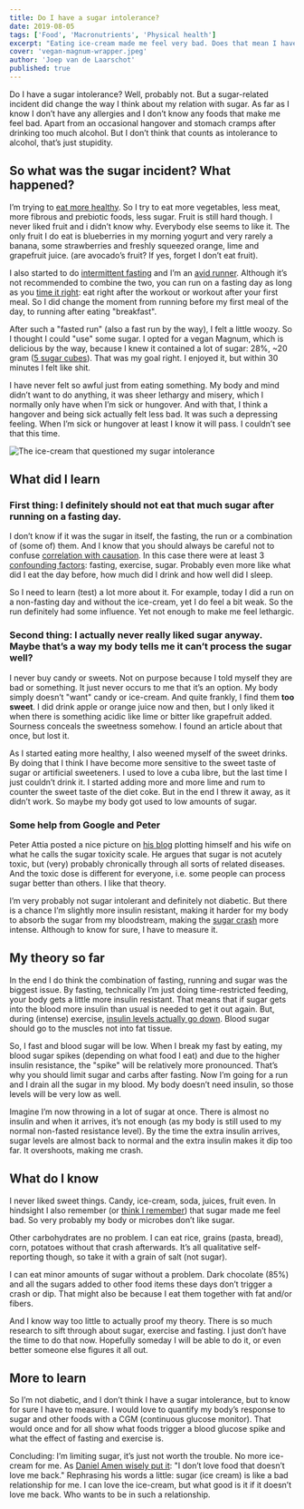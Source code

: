 ```yaml
---
title: Do I have a sugar intolerance?
date: 2019-08-05
tags: ['Food', 'Macronutrients', 'Physical health']
excerpt: "Eating ice-cream made me feel very bad. Does that mean I have a sugar intolerance? Probably not, but it did make me think about my relation with sugar."
cover: 'vegan-magnum-wrapper.jpeg'
author: 'Joep van de Laarschot'
published: true
---
```


Do I have a sugar intolerance? Well, probably not. But a sugar-related incident did change the way I think about my relation with sugar. As far as I know I don’t have any allergies and I don’t know any foods that make me feel bad. Apart from an occasional hangover and stomach cramps after drinking too much alcohol. But I don’t think that counts as intolerance to alcohol, that’s just stupidity.

## So what was the sugar incident? What happened?

I’m trying to [eat more healthy](/whats-the-right-diet-for-me/). So I try to eat more vegetables, less meat, more fibrous and prebiotic foods, less sugar. Fruit is still hard though. I never liked fruit and i didn’t know why. Everybody else seems to like it. The only fruit I do eat is blueberries in my morning yogurt and very rarely a banana, some strawberries and freshly squeezed orange, lime and grapefruit juice. (are avocado’s fruit? If yes, forget I don’t eat fruit).

I also started to do [intermittent fasting](/intermittent-fasting/) and I’m an [avid runner](/running-for-me/). Although it’s not recommended to combine the two, you can run on a fasting day as long as you [time it right](https://www.healthline.com/health/how-to-exercise-safely-intermittent-fasting#4): eat right after the workout or workout after your first meal. So I did change the moment from running before my first meal of the day, to running after eating "breakfast".

After such a "fasted run" (also a fast run by the way), I felt a little woozy. So I thought I could "use" some sugar. I opted for a vegan Magnum, which is delicious by the way, because I knew it contained a lot of sugar: 28%, ~20 gram ([5 sugar cubes](https://en.wikipedia.org/wiki/Sugar#Forms_and_uses)). That was my goal right. I enjoyed it, but within 30 minutes I felt like shit.

I have never felt so awful just from eating something. My body and mind didn’t want to do anything, it was sheer lethargy and misery, which I normally only have when I’m sick or hungover. And with that, I think a hangover and being sick actually felt less bad. It was such a depressing feeling. When I’m sick or hungover at least I know it will pass. I couldn’t see that this time.

![The ice-cream that questioned my sugar intolerance](vegan-magnum-wrapper.jpeg "The ice-cream that questioned my sugar intolerance")

## What did I learn

### First thing: I definitely should not eat that much sugar after running on a fasting day. 

I don’t know if it was the sugar in itself, the fasting, the run or a combination of (some of) them. And I know that you should always be careful not to confuse [correlation with causation](https://towardsdatascience.com/why-correlation-does-not-imply-causation-5b99790df07e). In this case there were at least 3 [confounding factors](https://en.wikipedia.org/wiki/Confounding): fasting, exercise, sugar. Probably even more like what did I eat the day before, how much did I drink and how well did I sleep.

So I need to learn (test) a lot more about it. For example, today I did a run on a non-fasting day and without the ice-cream, yet I do feel a bit weak. So the run definitely had some influence. Yet not enough to make me feel lethargic.

### Second thing: I actually never really liked sugar anyway. Maybe that’s a way my body tells me it can’t process the sugar well?

I never buy candy or sweets. Not on purpose because I told myself they are bad or something. It just never occurs to me that it’s an option. My body simply doesn’t "want" candy or ice-cream. And quite frankly, I find them **too sweet**. I did drink apple or orange juice now and then, but I only liked it when there is something acidic like lime or bitter like grapefruit added. Sourness conceals the sweetness somehow. I found an article about that once, but lost it.

As I started eating more healthy, I also weened myself of the sweet drinks. By doing that I think I have become more sensitive to the sweet taste of sugar or artificial sweeteners. I used to love a cuba libre, but the last time I just couldn’t drink it. I started adding more and more lime and rum to counter the sweet taste of the diet coke. But in the end I threw it away, as it didn’t work. So maybe my body got used to low amounts of sugar.

### Some help from Google and Peter

Peter Attia posted a nice picture on [his blog](https://peterattiamd.com/is-sugar-toxic/) plotting himself and his wife on what he calls the sugar toxicity scale. He argues that sugar is not acutely toxic, but (very) probably chronically through all sorts of related diseases. And the toxic dose is different for everyone, i.e. some people can process sugar better than others. I like that theory.

I’m very probably not sugar intolerant and definitely not diabetic. But there is a chance I’m slightly more insulin resistant, making it harder for my body to absorb the sugar from my bloodstream, making the [sugar crash](https://en.wikipedia.org/wiki/Reactive_hypoglycemia) more intense. Although to know for sure, I have to measure it.

## My theory so far

In the end I do think the combination of fasting, running and sugar was the biggest issue. By fasting, technically I’m just doing time-restricted feeding, your body gets a little more insulin resistant. That means that if sugar gets into the blood more insulin than usual is needed to get it out again. But, during (intense) exercise, [insulin levels actually go down](https://www.researchgate.net/post/How_do_insulin_concentrations_change_during_exercise). Blood sugar should go to the muscles not into fat tissue.

So, I fast and blood sugar will be low. When I break my fast by eating, my blood sugar spikes (depending on what food I eat) and due to the higher insulin resistance, the "spike" will be relatively more pronounced. That’s why you should limit sugar and carbs after fasting. Now I’m going for a run and I drain all the sugar in my blood. My body doesn’t need insulin, so those levels will be very low as well.

Imagine I’m now throwing in a lot of sugar at once. There is almost no insulin and when it arrives, it’s not enough (as my body is still used to my normal non-fasted resistance level). By the time the extra insulin arrives, sugar levels are almost back to normal and the extra insulin makes it dip too far. It overshoots, making me crash.

## What do I know

I never liked sweet things. Candy, ice-cream, soda, juices, fruit even. In hindsight I also remember (or [think I remember](https://en.wikipedia.org/wiki/Confirmation_bias)) that sugar made me feel bad. So very probably my body or microbes don’t like sugar.

Other carbohydrates are no problem. I can eat rice, grains (pasta, bread), corn, potatoes without that crash afterwards. It’s all qualitative self-reporting though, so take it with a grain of salt (not sugar).

I can eat minor amounts of sugar without a problem. Dark chocolate (85%) and all the sugars added to other food items these days don’t trigger a crash or dip. That might also be because I eat them together with fat and/or fibers.

And I know way too little to actually proof my theory. There is so much research to sift through about sugar, exercise and fasting. I just don’t have the time to do that now. Hopefully someday I will be able to do it, or even better someone else figures it all out.

## More to learn

So I’m not diabetic, and I don’t think I have a sugar intolerance, but to know for sure I have to measure. I would love to quantify my body’s response to sugar and other foods with a CGM (continuous glucose monitor). That would once and for all show what foods trigger a blood glucose spike and what the effect of fasting and exercise is.

Concluding: I’m limiting sugar, it’s just not worth the trouble. No more ice-cream for me. As [Daniel Amen wisely put it](https://impacttheory.com/episode/daniel-amen/): "I don’t love food that doesn’t love me back." Rephrasing his words a little: sugar (ice cream) is like a bad relationship for me. I can love the ice-cream, but what good is it if it doesn’t love me back. Who wants to be in such a relationship.